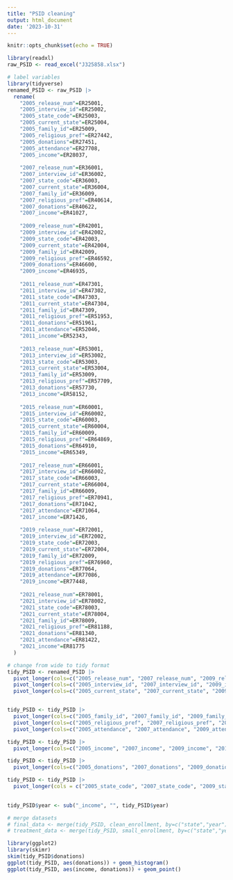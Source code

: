 ```yaml
---
title: "PSID cleaning"
output: html_document
date: '2023-10-31'
---
```


```r
knitr::opts_chunk$set(echo = TRUE)
```



```r
library(readxl)
raw_PSID <- read_excel("J325858.xlsx")
```

```r
# label variables
library(tidyverse)
renamed_PSID <- raw_PSID |>
  rename(
    "2005_release_num"=ER25001, 
    "2005_interview_id"=ER25002,     
    "2005_state_code"=ER25003,            
    "2005_current_state"=ER25004,
    "2005_family_id"=ER25009,
    "2005_religious_pref"=ER27442,             
    "2005_donations"=ER27451,   
    "2005_attendance"=ER27708,      
    "2005_income"=ER28037,       
    
    "2007_release_num"=ER36001,                          
    "2007_interview_id"=ER36002,     
    "2007_state_code"=ER36003,            
    "2007_current_state"=ER36004,
    "2007_family_id"=ER36009,
    "2007_religious_pref"=ER40614,             
    "2007_donations"=ER40622,   
    "2007_income"=ER41027,        
    
    "2009_release_num"=ER42001,                          
    "2009_interview_id"=ER42002,     
    "2009_state_code"=ER42003,            
    "2009_current_state"=ER42004,
    "2009_family_id"=ER42009,
    "2009_religious_pref"=ER46592,             
    "2009_donations"=ER46600,   
    "2009_income"=ER46935, 
    
    "2011_release_num"=ER47301,                          
    "2011_interview_id"=ER47302,     
    "2011_state_code"=ER47303,            
    "2011_current_state"=ER47304,
    "2011_family_id"=ER47309,
    "2011_religious_pref"=ER51953,             
    "2011_donations"=ER51961,   
    "2011_attendance"=ER52046,      
    "2011_income"=ER52343, 
    
    "2013_release_num"=ER53001,                          
    "2013_interview_id"=ER53002,     
    "2013_state_code"=ER53003,            
    "2013_current_state"=ER53004,
    "2013_family_id"=ER53009,
    "2013_religious_pref"=ER57709,             
    "2013_donations"=ER57730,   
    "2013_income"=ER58152,
    
    "2015_release_num"=ER60001,                          
    "2015_interview_id"=ER60002,     
    "2015_state_code"=ER60003,            
    "2015_current_state"=ER60004,
    "2015_family_id"=ER60009,
    "2015_religious_pref"=ER64869,             
    "2015_donations"=ER64910,   
    "2015_income"=ER65349,
    
    "2017_release_num"=ER66001,                          
    "2017_interview_id"=ER66002,     
    "2017_state_code"=ER66003,            
    "2017_current_state"=ER66004,
    "2017_family_id"=ER66009,
    "2017_religious_pref"=ER70941,             
    "2017_donations"=ER71042,   
    "2017_attendance"=ER71064,      
    "2017_income"=ER71426, 
    
    "2019_release_num"=ER72001,                          
    "2019_interview_id"=ER72002,     
    "2019_state_code"=ER72003,            
    "2019_current_state"=ER72004,
    "2019_family_id"=ER72009,
    "2019_religious_pref"=ER76960,             
    "2019_donations"=ER77064,   
    "2019_attendance"=ER77086,      
    "2019_income"=ER77448,
    
    "2021_release_num"=ER78001,                          
    "2021_interview_id"=ER78002,     
    "2021_state_code"=ER78003,            
    "2021_current_state"=ER78004,
    "2021_family_id"=ER78009,
    "2021_religious_pref"=ER81188,             
    "2021_donations"=ER81340,   
    "2021_attendance"=ER81422,      
    "2021_income"=ER81775
  )
```


```r
# change from wide to tidy format
tidy_PSID <- renamed_PSID |>
  pivot_longer(cols=c("2005_release_num", "2007_release_num", "2009_release_num", "2011_release_num", "2013_release_num", "2015_release_num", "2017_release_num", "2019_release_num", "2021_release_num"), names_to="year4", values_to="release_num") |>
  pivot_longer(cols=c("2005_interview_id", "2007_interview_id", "2009_interview_id", "2011_interview_id", "2013_interview_id", "2015_interview_id", "2017_interview_id", "2019_interview_id", "2021_interview_id"), names_to="year5", values_to="interview_id") |>
  pivot_longer(cols=c("2005_current_state", "2007_current_state", "2009_current_state", "2011_current_state", "2013_current_state", "2015_current_state", "2017_current_state", "2019_current_state", "2021_current_state"), names_to="year6", values_to="current_state") 


tidy_PSID <- tidy_PSID |>
  pivot_longer(cols=c("2005_family_id", "2007_family_id", "2009_family_id", "2011_family_id", "2013_family_id", "2015_family_id", "2017_family_id", "2019_family_id", "2021_family_id"), names_to="year7", values_to="family_id") |>
  pivot_longer(cols=c("2005_religious_pref", "2007_religious_pref", "2009_religious_pref", "2011_religious_pref", "2013_religious_pref", "2015_religious_pref", "2017_religious_pref", "2019_religious_pref", "2021_religious_pref"), names_to="year8", values_to="religious_pref") |>
  pivot_longer(cols=c("2005_attendance", "2007_attendance", "2009_attendance", "2011_attendance", "2013_attendance", "2015_attendance", "2017_attendance", "2019_attendance", "2021_attendance"), names_to="year9", values_to="attendance")

tidy_PSID <- tidy_PSID |>
  pivot_longer(cols=c("2005_income", "2007_income", "2009_income", "2011_income", "2013_income", "2015_income", "2017_income", "2019_income", "2021_income"), names_to="year", values_to="income")

tidy_PSID <- tidy_PSID |>
  pivot_longer(cols=c("2005_donations", "2007_donations", "2009_donations", "2011_donations", "2013_donations", "2015_donations", "2017_donations", "2019_donations", "2021_donations"), names_to="year2", values_to="donations")

tidy_PSID <- tidy_PSID |>
  pivot_longer(cols = c("2005_state_code", "2007_state_code", "2009_state_code", "2011_state_code", "2013_state_code", "2015_state_code", "2017_state_code", "2019_state_code", "2021_state_code"), names_to = "year3", values_to = "state")
  

tidy_PSID$year <- sub("_income", "", tidy_PSID$year)

# merge datasets
# final_data <- merge(tidy_PSID, clean_enrollment, by=c("state","year"))
# treatment_data <- merge(tidy_PSID, small_enrollment, by=c("state","year"))
```

```r
library(ggplot2)
library(skimr)
skim(tidy_PSID$donations)
ggplot(tidy_PSID, aes(donations)) + geom_histogram()
ggplot(tidy_PSID, aes(income, donations)) + geom_point()
```